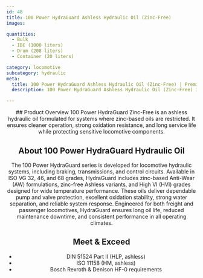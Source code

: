 ```yaml
---
id: 48
title: 100 Power HydraGuard Ashless Hydraulic Oil (Zinc-Free)
images:

quantities:
  - Bulk
  - IBC (1000 liters)
  - Drum (208 liters)
  - Container (20 liters)

category: locomotive
subcategory: hydraulic
meta:
  title: 100 Power HydraGuard Ashless Hydraulic Oil (Zinc-Free) | Premium Locomotive Hydraulic Oil
  description: 100 Power HydraGuard Ashless Hydraulic Oil (Zinc-Free) is a high-performance zinc-based lubricant for locomotive hydraulic systems, including braking, transmissions, and control circuits. Available in ISO VG 32, 46, and 68 grades, it provides exceptional anti-wear protection, oxidation stability, water separation, and reliable system response. Meets DIN 51524 Part II, ISO 11158, and ASTM D61 standards for long oil life and consistent performance in freight and passenger locomotives.

---
```


<Header>
  ## Product Overview
100 Power HydraGuard Zinc-Free is an ashless hydraulic oil
formulated for systems where zinc-based oils are restricted. It
ensures cleaner operation, strong oxidation resistance, and long
service life while protecting sensitive locomotive components.

  ## About 100 Power HydraGuard Hydraulic Oil
  The 100 Power HydraGuard series is developed for locomotive hydraulic systems, including braking, transmissions, and control circuits. Available in ISO VG 32, 46, and 68 grades, HydraGuard includes zinc-based Anti-Wear (AW) formulations, zinc-free Ashless variants, and High VI (HVI) grades designed for wide temperature performance. These oils deliver dependable pump and valve protection, excellent oxidation stability, strong water separation, and reliable system response. Engineered for both freight and passenger locomotives, HydraGuard ensures long oil life, reduced maintenance downtime, and consistent performance in all operating climates.

  ## Meet & Exceed
  - DIN 51524 Part II (HLP, ashless)
  - ISO 11158 (HM, ashless)
  - Bosch Rexroth & Denison HF-0 requirements

</Header>
